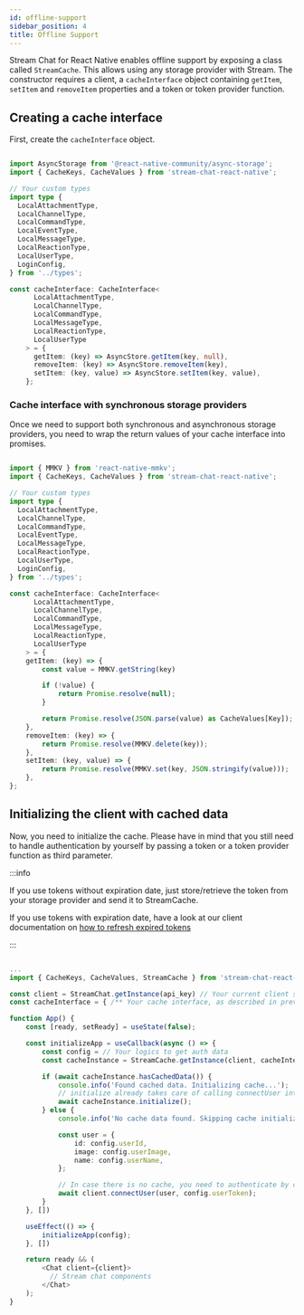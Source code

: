 ```yaml
---
id: offline-support
sidebar_position: 4
title: Offline Support
---
```


Stream Chat for React Native enables offline support by exposing a class called `StreamCache`. This allows using any storage provider with Stream.
The constructor requires a client, a `cacheInterface` object containing `getItem`, `setItem` and `removeItem` properties and a
token or token provider function.

## Creating a cache interface

First, create the `cacheInterface` object.

```ts

import AsyncStorage from '@react-native-community/async-storage';
import { CacheKeys, CacheValues } from 'stream-chat-react-native';

// Your custom types
import type {
  LocalAttachmentType,
  LocalChannelType,
  LocalCommandType,
  LocalEventType,
  LocalMessageType,
  LocalReactionType,
  LocalUserType,
  LoginConfig,
} from '../types';

const cacheInterface: CacheInterface<
      LocalAttachmentType,
      LocalChannelType,
      LocalCommandType,
      LocalMessageType,
      LocalReactionType,
      LocalUserType
    > = {
      getItem: (key) => AsyncStore.getItem(key, null),
      removeItem: (key) => AsyncStore.removeItem(key),
      setItem: (key, value) => AsyncStore.setItem(key, value),
    };

```

### Cache interface with synchronous storage providers

Once we need to support both synchronous and asynchronous storage providers, you need to wrap the return values of your cache 
interface into promises.

```ts

import { MMKV } from 'react-native-mmkv';
import { CacheKeys, CacheValues } from 'stream-chat-react-native';

// Your custom types
import type {
  LocalAttachmentType,
  LocalChannelType,
  LocalCommandType,
  LocalEventType,
  LocalMessageType,
  LocalReactionType,
  LocalUserType,
  LoginConfig,
} from '../types';

const cacheInterface: CacheInterface<
      LocalAttachmentType,
      LocalChannelType,
      LocalCommandType,
      LocalMessageType,
      LocalReactionType,
      LocalUserType
    > = {
    getItem: (key) => {
        const value = MMKV.getString(key)

        if (!value) {
            return Promise.resolve(null);
        }

        return Promise.resolve(JSON.parse(value) as CacheValues[Key]);
    },
    removeItem: (key) => {
        return Promise.resolve(MMKV.delete(key));
    },
    setItem: (key, value) => {
        return Promise.resolve(MMKV.set(key, JSON.stringify(value)));
    },
};

```

## Initializing the client with cached data

Now, you need to initialize the cache. Please have in mind that you still need to handle authentication by yourself by passing a token or
a token provider function as third parameter. 

:::info

If you use tokens without expiration date, just store/retrieve the token from your storage provider and send it to StreamCache.

If you use tokens with expiration date, have a look at our client documentation on 
[how to refresh expired tokens](https://getstream.io/chat/docs/react-native/tokens_and_authentication/?language=javascript&q=authen#how-to-refresh-expired-tokens)

:::

```ts

...
import { CacheKeys, CacheValues, StreamCache } from 'stream-chat-react-native';

const client = StreamChat.getInstance(api_key) // Your current client setup
const cacheInterface = { /** Your cache interface, as described in previous step */ }

function App() {
    const [ready, setReady] = useState(false);

    const initializeApp = useCallback(async () => {
        const config = // Your logics to get auth data
        const cacheInstance = StreamCache.getInstance(client, cacheInterface, config.userToken);

        if (await cacheInstance.hasCachedData()) {
            console.info('Found cached data. Initializing cache...');
            // initialize already takes care of calling connectUser internally
            await cacheInstance.initialize();
        } else {
            console.info('No cache data found. Skipping cache initialization...');

            const user = {
                id: config.userId,
                image: config.userImage,
                name: config.userName,
            };

            // In case there is no cache, you need to authenticate by calling connectUser.
            await client.connectUser(user, config.userToken);
        }
    }, [])

    useEffect(() => {
        initializeApp(config);
    }, [])

    return ready && (
        <Chat client={client}>
          // Stream chat components
        </Chat>
    );
}

```
